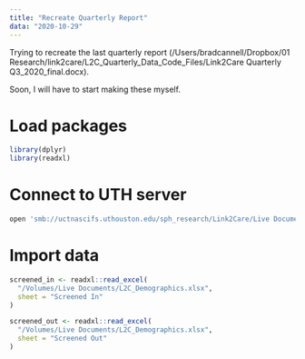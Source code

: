 ```yaml
---
title: "Recreate Quarterly Report"
data: "2020-10-29"
---
```


Trying to recreate the last quarterly report (/Users/bradcannell/Dropbox/01 Research/link2care/L2C_Quarterly_Data_Code_Files/Link2Care Quarterly Q3_2020_final.docx).

Soon, I will have to start making these myself.

# Load packages

```r
library(dplyr)
library(readxl)
```

# Connect to UTH server

```bash
open 'smb://uctnascifs.uthouston.edu/sph_research/Link2Care/Live Documents/'
```

# Import data

```r
screened_in <- readxl::read_excel(
  "/Volumes/Live Documents/L2C_Demographics.xlsx", 
  sheet = "Screened In"
)

screened_out <- readxl::read_excel(
  "/Volumes/Live Documents/L2C_Demographics.xlsx", 
  sheet = "Screened Out"
)
```

